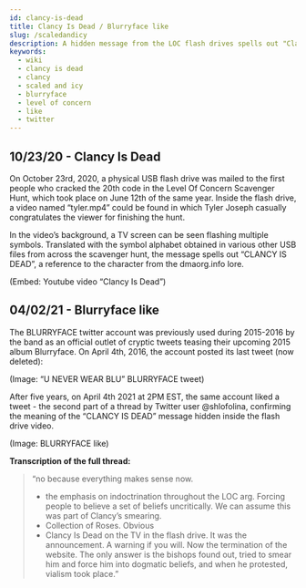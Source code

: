 ```yaml
---
id: clancy-is-dead
title: Clancy Is Dead / Blurryface like
slug: /scaledandicy
description: A hidden message from the LOC flash drives spells out "Clancy Is Dead", later addressed by a twitter like on the BLURRYFACE account.
keywords:
  - wiki
  - clancy is dead
  - clancy
  - scaled and icy
  - blurryface
  - level of concern
  - like
  - twitter
---
```


## 10/23/20 - Clancy Is Dead

On October 23rd, 2020, a physical USB flash drive was mailed to the first people who cracked the 20th code in the Level Of Concern Scavenger Hunt, which took place on June 12th of the same year. Inside the flash drive, a video named “tyler.mp4” could be found in which Tyler Joseph casually congratulates the viewer for finishing the hunt.

In the video’s background, a TV screen can be seen flashing multiple symbols. Translated with the symbol alphabet obtained in various other USB files from across the scavenger hunt, the message spells out “CLANCY IS DEAD”, a reference to the character from the dmaorg.info lore.

(Embed: Youtube video “Clancy Is Dead”)

## 04/02/21 - Blurryface like

The BLURRYFACE twitter account was previously used during 2015-2016 by the band as an official outlet of cryptic tweets teasing their upcoming 2015 album Blurryface. On April 4th, 2016, the account posted its last tweet (now deleted):

(Image: “U NEVER WEAR BLU” BLURRYFACE tweet)

After five years, on April 4th 2021 at 2PM EST, the same account liked a tweet - the second part of a thread by Twitter user @shlofolina, confirming the meaning of the “CLANCY IS DEAD” message hidden inside the flash drive video.

(Image: BLURRYFACE like)

**Transcription of the full thread:**

> “no because everything makes sense now. 
> - the emphasis on indoctrination throughout the LOC arg. Forcing people to believe a set of beliefs uncritically. We can assume this was part of Clancy’s smearing. 
> - Collection of Roses. Obvious
> - Clancy Is Dead on the TV in the flash drive. It was the announcement. A warning if you will.
> Now the termination of the website. The only answer is the bishops found out, tried to smear him and force him into dogmatic beliefs, and when he protested, vialism took place.”
